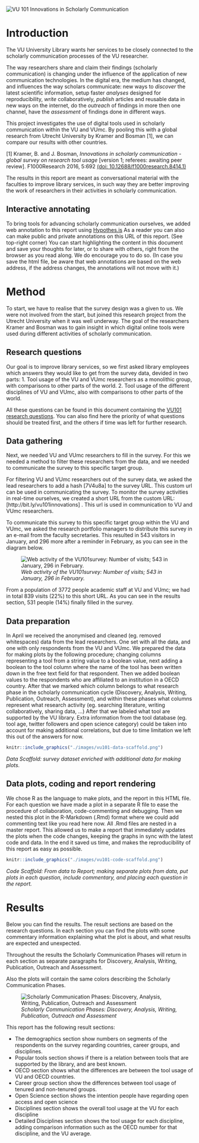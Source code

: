 <!-- English or Dutch? First part of the report is written in dutch, then switches to English. Axis titles in the figures are also in Dutch -->

![](./images/vu101header.png "VU 101 Innovations in Scholarly Communication")

# Introduction

The VU University Library wants her services to be closely connected to the scholarly communication processes of the VU researcher.

<!-- De UBVU wil haar dienstverlening graag zo dicht mogelijk laten aansluiten bij het wetenschappelijke communicatieproces van de onderzoekers van VU en VUmc. -->

The way researchers share and claim their findings (scholarly communication) is changing under the influence of the application of new communication technologies. In the digital era, the medium has changed, and influences the way scholars communicate: new ways to *discover* the latest scientific information, setup faster *analyses* designed for reproducibility, *write* collaboratively, *publish* articles and reusable data in new ways on the internet, do the *outreach* of findings in more then one channel, have the *assessment* of findings done in different ways.

<!-- Het wetenschappelijke communicatieproces is volop in beweging. Dit komt door de inzet van digitale middelen binnen de onderzoeksfases: Discovery, Analysis, Writing, Publication, Outreach en Assessment. -->

This project investigates the use of digital tools used in scholarly communication within the VU and VUmc. By pooling this with a global research from Utrecht University by Kramer and Bosman [1], we can compare our results with other countries.

[1] Kramer, B. and J. Bosman, *Innovations in scholarly communication - global survey on research tool usage* [version 1; referees: awaiting peer review]. F1000Research 2016, 5:692
[(doi: 10.12688/f1000research.8414.1)](http://dx.doi.org/10.12688/f1000research.8414.1)

<!-- Het project doet onderzoek naar naar wat het gebruik is van deze digitale middelen binnen het VU en VUmc, en sluit hierbij aan bij een internationaal onderzoek waardoor resultaten vergeleken kunnen worden met andere landen. -->

The results in this report are meant as conversational material with the faculties to improve library services, in such way they are better improving the work of researchers in their activities in scholarly communication.

<!-- De onderstaande resultaten zijn bedoeld als gespreksstof met de faculteiten om de dienstverlening te verbeteren, vernieuwen en te veranderen, zodat ze beter aansluit bij de fases van de onderzoekspraktijk van de onderzoekers. -->

## Interactive annotating
To bring tools for advancing scholarly communication ourselves, we added web annotation to this report using [Hypothes.is](http://Hypothes.is)
As a reader you can also can make public and private annotations on this URL of this report. (See top-right corner) You can start highlighting the content in this document and save your thoughts for later, or to share with others, right from the browser as you read along. We do encourage you to do so. (In case you save the html file, be aware that web annotations are based on the web address, if the address changes, the annotations will not move with it.)

<!-- inserting Javascript for interactive annotation with Hypothes.is -->
<script language="JavaScript" async defer src="https://hypothes.is/embed.js"></script>


# Method
To start, we have to realise that the survey design was a given to us. We were not involved from the start, but joined this research project from the Utrecht University when it was well underway. The goal of the researchers Kramer and Bosman was to gain insight in which digital online tools were used during different activities of scholarly communication.

## Research questions
Our goal is to improve library services, so we first asked library employees which answers they would like to get from the survey data, devided in two parts:
1. Tool usage of the VU and VUmc researchers as a monolithic group, with comparisons to other parts of the world.
2. Tool usage of the different disciplines of VU and VUmc, also with comparisons to other parts of the world.

All these questions can be found in this document containing the [VU101 research questions](https://docs.google.com/document/d/1p3k5PLXtJNvGviWvsBoPZ4dbgGU9Fa_dHb08iOdvC6Q/edit?usp=sharing). You can also find here the priority of what questions should be treated first, and the others if time was left for further research.

<!-- # Aanpak
Er zijn [onderzoeksvragen](https://docs.google.com/document/d/1p3k5PLXtJNvGviWvsBoPZ4dbgGU9Fa_dHb08iOdvC6Q/edit?usp=sharing) door de vak- en thema specialisten opgesteld. Dit zijn de vragen die nodig zijn om het gesprek te voeren. Voor elke vraag is een raamwerk gemaakt waarbinnen het antwoord vanuit de enquete resultaten kan worden gegeven. Vanuit het oogpunt tijd, is gekozen om alleen de vragen te beantwoorden met de hoogste urgentie.

De vragen moeten antwoord geven voor twee vraag-categoriën:
1. Het toolgebruik binnen de VU in haar geheel
2. Het toolgebruik binnen Disciplines

Met name de laatste vraag-categorie is interessant voor vak- en themaspecialisten, waar ze inzicht krijgen in het tool-gebruik binnen de discipline die ze vertegenwoordigen. -->

## Data gathering
Next, we needed VU and VUmc researchers to fill in the survey. For this we needed a method to filter these researchers from the data, and we needed to communicate the survey to this specific target group.

For filtering VU and VUmc researchers out of the survey data, we asked the lead researchers to add a hash [7V4u8a] to the survey URL. This custom url can be used in communicating the survey. To monitor the survey activities in real-time ourselves, we created a short URL from the custom URL: [http://bit.ly/vu101innovations] . This url is used in communication to VU and VUmc researchers.

To communicate this survey to this specific target group within the VU and VUmc, we asked the research portfolio managers to distribute this survey in an e-mail from the faculty secretaries. This resulted in 543 visitors in January, and 296 more after a reminder in February, as you can see in the diagram below.

![*Web activity of the VU101survey: Number of visits; 543 in January, 296 in February.*](./images/vu101response-aantallen.png "VU101 webactivity, 543 in January, 296 in February")

From a population of 3772 people academic staff at VU and VUmc; we had in total 839 visits (22%) to this short URL. As you can see in the results section, 531 people (14%) finally filled in the survey.

<!-- Met deze enquete hebben we meegelift bij een bestaand onderzoek van Kramer, B. and J. Bosman, *Innovations in scholarly communication - global survey on research tool usage* [version 1; referees: awaiting peer review]. F1000Research 2016, 5:692
[(doi: 10.12688/f1000research.8414.1)](http://dx.doi.org/10.12688/f1000research.8414.1)

We hebben een custom URL aangevraagd waardoor VU en VUmc onderzoekers in de binnengekomen data is te onderscheiden met de hash 7V4u8a. Van deze custom URL is een verkorte URL gemaakt [http://bit.ly/vu101innovations], zodat we de activiteit van de verspreiding makkelijker bij konden houden. We hebben aan de portefeuillehoudersonderzoek gevraagd deze verkorte URL door te sturen naar hun onderzoekers.

![VU101webactivity](./images/vu101response-aantallen.png "VU101 webactivity, 543 in January, 296 in February")

In twee e-mail acties leverde het in januari een activiteit op van 543 bezoekers, en in februari 296 bezoekers, in totaal 839 bezoekers.

De VU en VUmc hebben samen ongeveer 6000 personen wetenschappelijke staf. -->

## Data preparation
In April we received the anonymised and cleaned (eg. removed whitespaces) data from the lead researchers. One set with all the data, and one with only respondents from the VU and VUmc.
We prepared the data for making plots by the following procedure; changing columns representing a tool from a string value to a boolean value, next adding a boolean to the tool column where the name of the tool has been written down in the free text field for that respondent. Then we added boolean values to the respondents who are affiliated to an institution in a OECD country. After that we marked which column belongs to what research phase in the scholarly communication cycle (Discovery, Analysis, Writing, Publication, Outreach, Assessment), and within these phases what columns represent what research activity (eg. searching literature, writing collaboratively, sharing data, ...) After that we labeled what tool are supported by the VU library. Extra information from the tool database (eg. tool age, twitter followers and open science category) could be taken into account for making additional correlations, but due to time limitation we left this out of the answers for now.

```r
knitr::include_graphics("./images/vu101-data-scaffold.png")
```

*Data Scaffold: survey dataset enriched with additional data for making plots.*

## Data plots, coding and report rendering
We chose R as the language to make plots, and the report in this HTML file. For each question we have made a plot in a separate R file to ease the procedure of collaboration, code-commenting and debugging. Then we nested this plot in the R-Markdown (.Rmd) format where we could add commenting text like you read here now. All .Rmd files are nested in a master report. This allowed us to make a report that immediately updates the plots when the code changes, keeping the graphs in sync with the latest code and data. In the end it saved us time, and makes the reproducibility of this report as easy as possible.

```r
knitr::include_graphics("./images/vu101-code-scaffold.png")
```

*Code Scaffold: From data to Report; making separate plots from data, put plots in each question, include commentary, and placing each question in the report.*

# Results
Below you can find the results. The result sections are based on the research questions. In each section you can find the plots with some commentary information explaining what the plot is about, and what results are expected and unexpected.

Throughout the results the Scholarly Communication Phases will return in each section as separate paragraphs for Discovery, Analysis, Writing, Publication, Outreach and Assessment.

Also the plots will contain the same colors describing the Scholarly Communication Phases.

<!--
# Resultaten
De vraag-categorien komen ook terug in de nummering van de resultaten.

Elke vraag bevat een antwoord, aangevuld met diagrammen. Een vraag begint met een samenvattende uitleg en diagram en daarna volgen de sub-secties met gedetailleerdere diagrammen.

De Scholarly Communication Fases zullen gedurende het hele rapport terug komen: Discovery, Analysis, Writing, Publication, Outreach en Assessment.
-->

![*Scholarly Communication Phases: Discovery, Analysis, Writing, Publication, Outreach and Assessment*](./images/vu101innovations-big.png "Scholarly Communication Phases: Discovery, Analysis, Writing, Publication, Outreach and Assessment")

This report has the following result sections:

* The demographics section show numbers on segments of the respondents on the survey regarding countries, career groups, and disciplines.
* Popular tools section shows if there is a relation between tools that are supported by the library, and are best known.
* OECD section shows what the differences are between the tool usage of VU and OECD countries.
* Career group section show the differences between tool usage of tenured and non-tenured groups.
* Open Science section shows the intention people have regarding open access and open science
* Disciplines section shows the overall tool usage at the VU for each discipline
* Detailed Disciplines section shows the tool usage for each discipline, adding comparison information such as the OECD number for that discipline, and the VU average.

